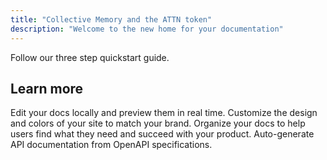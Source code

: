 ```yaml
---
title: "Collective Memory and the ATTN token"
description: "Welcome to the new home for your documentation"
---
```


<Card title="Get the Collective Memory app" icon="mobile" horizontal="false" href="/attn-token">
  Follow our three step quickstart guide.
</Card>

## Learn more

<Columns cols={2}>
  <Card title="The ATTN token" icon="coin-blank" href="/attn-token">
    Edit your docs locally and preview them in real time.
  </Card>
  <Card title="Collective Memory Q+A" icon="palette" href="/essentials/settings">
    Customize the design and colors of your site to match your brand.
  </Card>
  <Card title="Cash out your ATTNs" icon="map" href="/essentials/navigation">
    Organize your docs to help users find what they need and succeed with your product.
  </Card>
  <Card title="API documentation" icon="terminal" href="/api-reference/introduction">
    Auto-generate API documentation from OpenAPI specifications.
  </Card>
</Columns>

## 